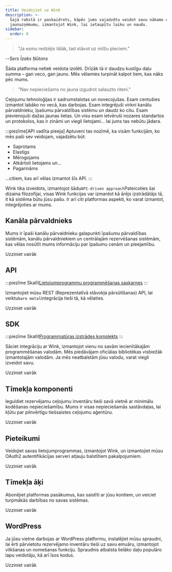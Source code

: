 ```yaml
---
title: Veidojiet uz Wink
description: >-
  Šajā rakstā ir paskaidrots, kāpēc jums vajadzētu veidot savu nākamo ceļojumu
  jaunuzņēmumu, izmantojot Wink, lai ietaupītu laiku un naudu.
sidebar:
  order: 0
---
```


> "Ja esmu redzējis tālāk, tad stāvot uz milžu pleciem."

\--*Sers Īzaks Ņūtons*

Šāda platforma netiek veidota izolēti. Drīzāk tā ir daudzu kustīgu daļu summa – gan veco, gan jauno. Mēs vēlamies turpināt kalpot tiem, kas nāks pēc mums.

> "Nav nepieciešams no jauna izgudrot salauzto riteni."

Ceļojumu tehnoloģijas ir sadrumstalotas un novecojušas. Esam centušies izmantot labāko no vecā, kas darbojas. Esam integrējuši virkni kanālu pārvaldnieku, īpašumu pārvaldības sistēmu un daudz ko citu. Esam pievienojuši dažas jaunas lietas. Un visu esam ietvēruši nozares standartos un protokolos, kas ir zināmi un viegli lietojami... lai jums tas nebūtu jādara.

:::piezīme\[API vadīta pieeja]
Aptuveni tas nozīmē, ka visām funkcijām, ko mēs paši sev veidojam, vajadzētu būt:

* Saprotams
* Elastīgs
* Mērogojams
* Atkārtoti lietojams un...
* Pagarināms

...citiem, kas arī vēlas izmantot šīs API.
:::

Wink tika izveidots, izmantojot šādu`API-driven approach`Pateicoties šai dizaina filozofijai, visas Wink funkcijas var izmantot kā ārējs izstrādātājs tā, it kā sistēma būtu jūsu pašu. Ir arī citi platformas aspekti, ko varat izmantot, integrējoties ar mums.

## Kanāla pārvaldnieks

Mums ir īpaši kanālu pārvaldnieku galapunkti īpašumu pārvaldības sistēmām, kanālu pārvaldniekiem un centrālajām rezervēšanas sistēmām, kas vēlas nosūtīt mums informāciju par īpašumu cenām un pieejamību.

<LinkButton href="/developers/apis/#channel-manager-api">
  Uzziniet vairāk
</LinkButton>


## API

:::piezīme
Skatīt[Lietojumprogrammu programmēšanas saskarnes](https://learning.postman.com/docs/getting-started/introduction/)
:::

Izmantojiet mūsu REST (Reprezentatīvā stāvokļa pārsūtīšanas) API, lai veiktu`bare metal`integrācija tieši tā, kā vēlaties.

<LinkButton href="/developers/apis">
  Uzziniet vairāk
</LinkButton>


## SDK

:::piezīme
Skatīt[Programmatūras izstrādes komplekts](https://en.wikipedia.org/wiki/Software_development_kit)
:::

Sāciet integrāciju ar Wink, izmantojot vienu no savām iecienītākajām programmēšanas valodām. Mēs piedāvājam oficiālas bibliotēkas visbiežāk izmantotajām valodām. Ja mēs neatbalstām jūsu valodu, varat viegli izveidot savu.

<LinkButton href="/developers/sdks">
  Uzziniet vairāk
</LinkButton>


## Tīmekļa komponenti

Ieguldiet rezervējamu ceļojumu inventāru tieši savā vietnē ar minimālu kodēšanas nepieciešamību. Mums ir visas nepieciešamās sastāvdaļas, lai kļūtu par pilnvērtīgu tiešsaistes ceļojumu aģentūru.

<LinkButton href="/developers/web-components">
  Uzziniet vairāk
</LinkButton>


## Pieteikumi

Veidojiet savas lietojumprogrammas, izmantojot Wink, un izmantojiet mūsu OAuth2 autentifikācijas serveri atļauju balstītiem pakalpojumiem.

<LinkButton href="/developers/applications">
  Uzziniet vairāk
</LinkButton>


## Tīmekļa āķi

Abonējiet platformas pasākumus, kas saistīti ar jūsu kontiem, un veiciet turpmākās darbības no savas sistēmas.

<LinkButton href="/developers/webhooks">
  Uzziniet vairāk
</LinkButton>


## WordPress

Ja jūsu vietne darbojas ar WordPress platformu, instalējiet mūsu spraudni, lai ērti pārvietotu rezervējamo inventāru tieši uz savu emuāru, izmantojot vilkšanas un nomešanas funkciju. Spraudnis atbalsta lielāko daļu populāro lapu veidotāju, kā arī īsos kodus.

<LinkButton href="/developers/webhooks">
  Uzziniet vairāk
</LinkButton>

